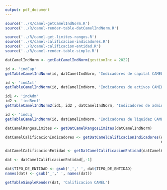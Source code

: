 ```yaml
---
output: pdf_document
---
```

<!-- FUNCIONES NECESARIAS -->
```r
source('../R/camel-getCamelIndNorm.R')
source('../R/camel-render-table-datCamelIndNorm.R')

source('../R/camel-get-limites-rangos.R')
source('../R/camel-calificacion-indicadores.R')
source('../R/camel-calificacion-entidad.R')
source('../R/camel-render-table-simple.R')

```


\section*{Anexos}
\addcontentsline{toc}{section}{\protect\numberline{}Anexos}

\subsection*{Anexo 1 - Permiso uso de datos de entidades financiera de Bolivia publicado por la ASFI}

\begin{figure}[h!]
\centering
\includegraphics[width=20cm,height=17cm]{RECURSOS-INVESTIGACION/010-ANEXOS/permiso-asfi.jpg}
\caption{Permiso usos de datos ASFI}
\end{figure}


\newpage
\subsection*{Anexo 2 - Indicadores CAMEL calculados}

```r
datCamelIndNorm <- getDatCamelIndNorm(gestionInc = 2022)
```


\subsubsection*{Capital}

```r
id <- 'indCap'
getTableCamelIndNorm(id, datCamelIndNorm, 'Indicadores de capital CAMEL')
```


\newpage
\subsubsection*{Activos}

```r
id <- 'indAct'
getTableCamelIndNorm(id, datCamelIndNorm, 'Indicadores de activos CAMEL')
```

\newpage
\subsubsection*{Administración y rentabilidad}

```r
id1 <- 'indAdm'
id2 <- 'indBenf'
getTableCamelIndNorm2(id1, id2 , datCamelIndNorm, 'Indicadores de administración y rentabilidad CAMEL')
```

\newpage
\subsubsection*{Liquidez}

```r
id <- 'indLq'
getTableCamelIndNorm(id, datCamelIndNorm, 'Indicadores de liquidez CAMEL')
```



\newpage
\subsection*{Anexo 3 - Calificaciones CAMEL}

```r

datCamelRangosLimites <- getDatCamelRangosLimites(datCamelIndNorm)

datCamelCalificacionIndicadores <- getDatCamelCalificacionIndicadores(datCamelIndNorm,
                                                                      datCamelRangosLimites)

datCamelCalificacionEntidad <- getDatCamelCalificacionEntidad(datCamelCalificacionIndicadores)

```

```r
dat <- datCamelCalificacionEntidad[,-1]

dat$TIPO_DE_ENTIDAD <- gsub('_',' ', dat$TIPO_DE_ENTIDAD)
names(dat) <- gsub('_',' ', names(dat))

getTableSimpleRender(dat, 'Calificacion CAMEL')
```


